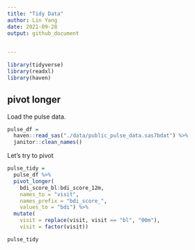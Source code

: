 ```yaml
---
title: "Tidy Data"
author: Lin Yang
date: 2021-09-28
output: github_document
 

---
```


```r
library(tidyverse)
library(readxl)
library(haven)
```

## pivot longer

Load the pulse data.

```r
pulse_df = 
  haven::read_sas("./data/public_pulse_data.sas7bdat") %>%
  janitor::clean_names()
```

Let's try to pivot

```r
pulse_tidy = 
  pulse_df %>% 
  pivot_longer(
    bdi_score_bl:bdi_score_12m,
    names_to = "visit",
    names_prefix = "bdi_score_",
    values_to = "bdi") %>% 
  mutate(
    visit = replace(visit, visit == "bl", "00m"),
    visit = factor(visit)) 

pulse_tidy

```






